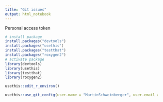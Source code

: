 ```yaml
---
title: "Git issues"
output: html_notebook
---
```


Personal access token

```r
# install package
install.packages("devtools")
install.packages("usethis")
install.packages("testthat")
install.packages("roxygen2")
# activate package
library(devtools)
library(usethis)
library(testthat)
library(roxygen2)
```

```r
usethis::edit_r_environ()
```




```r
usethis::use_git_config(user.name = "MartinSchweinberger", user.email = "martin.schweinberger.hh@gmail.com")
```




